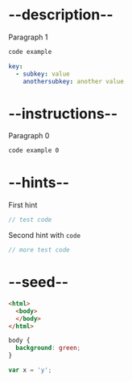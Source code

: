 # --description--

Paragraph 1

```html
code example
```

```yaml
key:
  - subkey: value
    anothersubkey: another value
```

# --instructions--

Paragraph 0

```html
code example 0
```

# --hints--

First hint

```js
// test code
```

Second hint with <code>code</code>

```js
// more test code
```

# --seed--

```html
<html>
  <body>
  </body>
</html>
```

```css
body {
  background: green;
}
```

```js
var x = 'y';
```
